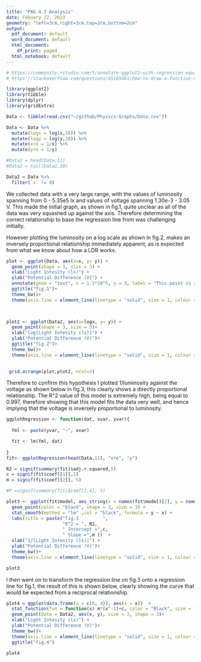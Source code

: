 ```yaml
---
title: "PAG 4.3 Analysis"
date: Febuary 22, 2023
geometry: "left=3cm,right=3cm,top=2cm,bottom=2cm"
output:
  pdf_document: default
  word_document: default
  html_document:
    df_print: paged
  html_notebook: default
---
```


```r
# https://community.rstudio.com/t/annotate-ggplot2-with-regression-equation-and-r-squared/6112/7
# https://stackoverflow.com/questions/45185481/how-to-draw-a-function-on-a-scatter-plot-in-ggplot

library(ggplot2)
library(tibble)
library(dplyr)
library(gridExtra)

Data <- tibble(read.csv("~/github/Physics-Graphs/Data.csv"))

Data <- Data %>% 
  mutate(logx = log(x,10)) %>% 
  mutate(logy = log(y,10)) %>% 
  mutate(xre = 1/x) %>%
  mutate(yre = 1/y)

#Data2 = head(Data,11) 
#Data2 = tail(Data2,10) 

Data2 = Data %>% 
  filter(`x` != 0)

```

We collected data with a very large range, with the values of luminosity spanning from 0 - 5.35e5 lx and values of voltage spanning 1.30e-3 - 3.05 V. This made the initial graph, as shown in fig.1, quite unclear as all of the data was very squashed up against the axis. Therefore determining the correct relationship to base the regression line from was challenging initially.

However plotting the luminosity on a log scale as shown in fig.2, makes an inversely proportional relationship immediately apparent, as is expected from what we know about how a LDR works.

```r
plot <- ggplot(Data, aes(x=x, y= y)) + 
  geom_point(shape = 3, size = 3) + 
  xlab("Light Intesity (lx)") + 
  ylab("Potential Difference (V)") +
  annotate(geom = "text", x = 1.5*10^5, y = 3, label = "This point is removed from future\n calculations to avoid division by 0", size = 2) +
  ggtitle("fig.1")+
  theme_bw()+
  theme(axis.line = element_line(linetype = "solid", size = 1, colour = "black"))
  


plot2 <- ggplot(Data2, aes(x=logx, y= y)) + 
  geom_point(shape = 3, size = 3)+
  xlab("log[Light Intesity (lx)]") + 
  ylab("Potential Difference (V)")+
  ggtitle("fig.2")+
  theme_bw()+
  theme(axis.line = element_line(linetype = "solid", size = 1, colour = "black"))
  

 grid.arrange(plot,plot2, ncol=2)

```
Therefore to confirm this hypothesis I plotted 1/luminosity against the voltage as shown below in fig.3, this clearly shows a directly proportional relationship. The R^2 value of this model is extremely high, being equal to 0.997, therefore showing that this model fits the data very well, and hence implying that the voltage is inversely proportional to luminosity.

```r
ggplotRegression <- function(dat, xvar, yvar){
  
  fml <- paste(yvar, "~", xvar)

  fit <- lm(fml, dat)
  
}
fit<- ggplotRegression(head(Data,11), "xre", "y")

R2 = signif(summary(fit)$adj.r.squared,5)
c = signif(fit$coef[[1]],5)
m = signif(fit$coef[[2]], 5)

#P =signif(summary(fit)$coef[2,4], 5)

plot3 <- ggplot(fit$model, aes_string(x = names(fit$model)[2], y = names(fit$model)[1])) + 
  geom_point(color = "black", shape = 3, size = 3) +
  stat_smooth(method = "lm" ,col = "black", formula = y ~ x) +
  labs(title = paste("fig.3         ",
                     "R^2 = ", R2,
                     " Intercept =",c,
                     " Slope =",m ))  +
  xlab("1/[Light Intesity (lx)]") + 
  ylab("Potential Difference (V)")+
  theme_bw()+
  theme(axis.line = element_line(linetype = "solid", size = 1, colour = "black"))

plot3

```

I then went on to transform the regression line on fig.3 onto a regression line for fig.1, the result of this is shown below, clearly showing the curve that would be expected from a reciprocal relationship.

```r
plot4 = ggplot(data.frame(x = c(0, 4)), aes(x = x))  +
  stat_function(fun = function(x) m*(x^-1)+c, color = "Black", size = 1.5)+
  geom_point(data = Data2, aes(x, y), size = 3, shape = 3)+
  xlab("Light Intesity (lx)") + 
  ylab("Potential Difference (V)")+
  theme_bw()+
  theme(axis.line = element_line(linetype = "solid", size = 1, colour = "darkblue"))+
  ggtitle("fig.4")

plot4

```



